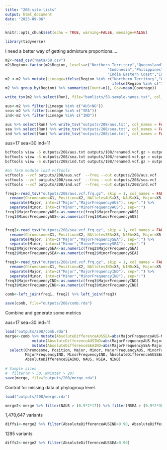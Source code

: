```yaml
---
title: "208-site-lists"
output: html_document
date: "2023-09-06"
---
```


```r
knitr::opts_chunk$set(echo = TRUE, warning=FALSE, message=FALSE)
```

```r
library(tidyverse)
```

I need a better way of getting admixture proportions....


```r
m2<-read_csv("meta/58.csv")
m2$Region<-factor(m2$Region, levels=c("Northern Territory","Queensland","Papua New Guinea",
                                              "Indonesia","Philippines","Vietnam","Cambodia","Thailand",
                                              "India Eastern Coast","India Western Coast"))
m2 <-m2 %>% mutate(Lineage=ifelse(Region %in% c("Northern Territory","Queensland","Papua New Guinea"),"AUS+NG",
                                                ifelse(Region %in% c("India Eastern Coast","India Western Coast"),"IND","SEA")))
m2 %>% group_by(Region) %>% summarize(Count=n(), Cov=mean(Coverage))

write_tsv(m2 %>% select(Run), file="bamlists/58-sample-names.txt", col_names = FALSE)
```


```r
aus<-m2 %>% filter(Lineage %in% c("AUS+NG"))
sea<-m2 %>% filter(Lineage %in% c("SEA"))
ind<-m2 %>% filter(Lineage %in% c("IND"))
```

```r
aus %>% select(Run) %>% write_tsv("outputs/208/aus.txt", col_names = FALSE)
sea %>% select(Run) %>% write_tsv("outputs/208/sea.txt", col_names = FALSE)
ind %>% select(Run) %>% write_tsv("outputs/208/ind.txt", col_names = FALSE)
```

aus=17
sea=30
ind=11

```sh
bcftools view -S outputs/208/aus.txt outputs/108/renamed.vcf.gz > outputs/208/aus.vcf
bcftools view -S outputs/208/sea.txt outputs/108/renamed.vcf.gz > outputs/208/sea.vcf
bcftools view -S outputs/208/ind.txt outputs/108/renamed.vcf.gz > outputs/208/ind.vcf

#on farm module load vcftools
vcftools --vcf outputs/208/aus.vcf  --freq --out outputs/208/aus.vcf
vcftools --vcf outputs/208/sea.vcf  --freq --out outputs/208/sea.vcf
vcftools --vcf outputs/208/ind.vcf  --freq --out outputs/208/ind.vcf
```




```r
freq1<-read_tsv("outputs/208/aus.vcf.frq.gz", skip = 1, col_names = FALSE) %>% 
  rename(Chromosome=X1, Position=X2, NAllelesAUS=X3, NAUS=X4, Major=X5, Minor=X6) %>%
  separate(Major, into=c("Major","MajorFrequencyAUS"), sep=":") %>% 
  separate(Minor, into=c("Minor","MinorFrequencyAUS"), sep=":")
freq1$MajorFrequencyAUS<-as.numeric(freq1$MajorFrequencyAUS)
freq1$MinorFrequencyAUS<-as.numeric(freq1$MinorFrequencyAUS)


freq2<-read_tsv("outputs/208/sea.vcf.frq.gz", skip = 1, col_names = FALSE) %>% 
  rename(Chromosome=X1, Position=X2, NAllelesSEA=X3, NSEA=X4, Major=X5, Minor=X6) %>%
  separate(Major, into=c("Major","MajorFrequencySEA"), sep=":") %>% 
  separate(Minor, into=c("Minor","MinorFrequencySEA"), sep=":")
freq2$MajorFrequencySEA<-as.numeric(freq2$MajorFrequencySEA)
freq2$MinorFrequencySEA<-as.numeric(freq2$MinorFrequencySEA)

freq3<-read_tsv("outputs/208/ind.vcf.frq.gz", skip = 1, col_names = FALSE) %>% 
  rename(Chromosome=X1, Position=X2, NAllelesIND=X3, NIND=X4, Major=X5, Minor=X6)%>%
  separate(Major, into=c("Major","MajorFrequencyIND"), sep=":") %>%
  separate(Minor, into=c("Minor","MinorFrequencyIND"), sep=":")
freq3$MajorFrequencyIND<-as.numeric(freq3$MajorFrequencyIND)
freq3$MinorFrequencyIND<-as.numeric(freq3$MinorFrequencyIND)

comb<-left_join(freq1, freq2) %>% left_join(freq3)

save(comb, file="outputs/208/comb.rda")
```


Combine and generate some metrics

aus=17
sea=30
ind=11


```r
load("outputs/208/comb.rda")
merge<-comb %>% mutate(AbsoluteDifferenceAUSSEA=abs(MajorFrequencyAUS-MajorFrequencySEA)) %>% 
            mutate(AbsoluteDifferenceAUSIND=abs(MajorFrequencyAUS-MajorFrequencyIND)) %>%
            mutate(AbsoluteDifferenceSEAIND=abs(MajorFrequencySEA-MajorFrequencyIND)) %>%             
  select(Chromosome, Position, Major, Minor, MajorFrequencyAUS, MinorFrequencyAUS, MajorFrequencySEA, MinorFrequencySEA,
         MajorFrequencyIND, MinorFrequencyIND, AbsoluteDifferenceAUSSEA, AbsoluteDifferenceAUSIND,
         AbsoluteDifferenceSEAIND, NAUS, NSEA, NIND)
  
# Sample sizes
#  filter(N > 30, NWinter > 20) 
save(merge, file="outputs/208/merge.rda")
```

Control for missing data at phylogroup level.    
```r
load("outputs/208/merge.rda")
```

```r
merge2<-merge %>% filter(NAUS > (0.9*2*17)) %>% filter(NSEA > (0.9*2*30)) %>% filter(NIND > (0.9*2*11))
```


1,470,647 variants
```r
diffs1<-merge2 %>% filter(AbsoluteDifferenceAUSIND>0.90, AbsoluteDifferenceSEAIND>0.90)
```

1285 variants

```r
diffs2<-merge2 %>% filter(AbsoluteDifferenceAUSSEA>0.90)
```